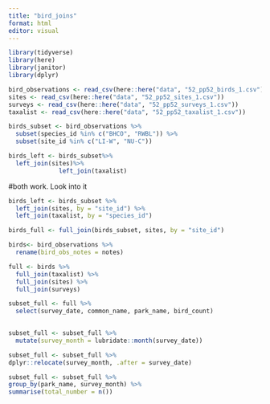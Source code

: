 ```yaml
---
title: "bird_joins"
format: html
editor: visual
---
```


```r
library(tidyverse)
library(here)
library(janitor)
library(dplyr)

bird_observations <- read_csv(here::here("data", "52_pp52_birds_1.csv"))
sites <- read_csv(here::here("data", "52_pp52_sites_1.csv"))
surveys <- read_csv(here::here("data", "52_pp52_surveys_1.csv"))
taxalist <- read_csv(here::here("data", "52_pp52_taxalist_1.csv"))

```

```r
birds_subset <- bird_observations %>%
  subset(species_id %in% c("BHCO", "RWBL")) %>%
  subset(site_id %in% c("LI-W", "NU-C"))
```

```r
birds_left <- birds_subset%>%
  left_join(sites)%>%
              left_join(taxalist)

```
#both work. Look into it
```r
birds_left <- birds_subset %>%
  left_join(sites, by = "site_id") %>%
  left_join(taxalist, by = "species_id")
```

```r

birds_full <- full_join(birds_subset, sites, by = "site_id")

```


```r
birds<- bird_observations %>%
  rename(bird_obs_notes = notes)
```

```r
full <- birds %>%
  full_join(taxalist) %>%
  full_join(sites) %>%
  full_join(surveys)
```


```r
subset_full <- full %>%
  select(survey_date, common_name, park_name, bird_count)
  
```


```r
subset_full <- subset_full %>%
  mutate(survey_month = lubridate::month(survey_date))
```

```r
subset_full <- subset_full %>%
dplyr::relocate(survey_month, .after = survey_date)
```

```r
subset_full <- subset_full %>%
group_by(park_name, survey_month) %>%
summarise(total_number = n())
```





